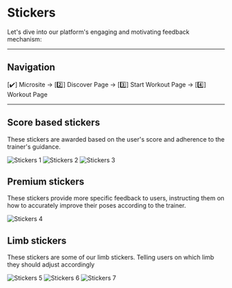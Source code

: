 # Stickers

Let's dive into our platform's engaging and motivating feedback mechanism:

---

## Navigation

<span className="boldText">[✔️] Microsite → [2️⃣] Discover Page → [3️⃣] Start Workout Page → [4️⃣] Workout Page</span>

---

## Score based stickers

These stickers are awarded based on the user's score and adherence to the trainer's guidance. 

![Stickers 1](/img/Stickers1.webp)
![Stickers 2](/img/Stickers2.webp)
![Stickers 3](/img/Stickers3.webp)

## Premium stickers

These stickers provide more specific feedback to users, instructing them on how to accurately improve their poses according to the trainer.

![Stickers 4](/img/Stickers4.webp)

## Limb stickers

These stickers are some of our limb stickers. Telling users on which limb they should adjust accordingly

![Stickers 5](/img/Stickers5.webp)
![Stickers 6](/img/Stickers6.webp)
![Stickers 7](/img/Stickers7.webp)